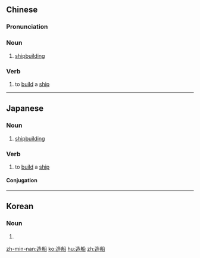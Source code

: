 ==Chinese==
{{zh-forms}}

===Pronunciation===
{{zh-pron
|m=zàochuán
|c=zou6 syun4
|h=pfs=chho-sòn
|mn=xm,zz,tw:chō-chûn/qz:chǒ-chûn
|cat=n,v
}}

===Noun===
{{zh-noun}}

# [[shipbuilding]]

===Verb===
{{zh-verb}}

# to [[build]] a [[ship]]

----

==Japanese==
{{ja-kanjitab|ぞう|せん|yomi=o}}

===Noun===
{{ja-noun|ぞうせん}}

# [[shipbuilding]]

===Verb===
{{ja-verb-suru|ぞうせん}}

# to [[build]] a [[ship]]

====Conjugation====
{{ja-suru|ぞうせん}}

----

==Korean==
{{ko-hanjatab}}

===Noun===
{{ko-noun|hj|hangeul=조선}}

# {{hanja form of|조선|shipbuilding}}

[[zh-min-nan:造船]]
[[ko:造船]]
[[hu:造船]]
[[zh:造船]]